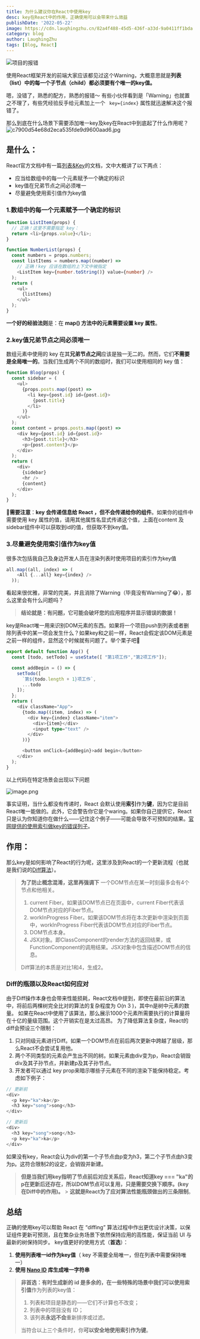 ```yaml
---
title: 为什么建议你在React中使用key
desc: key在React中的作用，正确使用可以会带来什么效益
publishDate: '2022-05-22'
image: https://cdn.laughingzhu.cn/82a4f488-45d5-436f-a33d-9a0411ff1bda.png
category: blog
author: LaughingZhu
tags: [Blog, React]
---
```


![项目的报错](https://cdn.laughingzhu.cn/1653115390853-c4fd9d77-0e75-44ef-bc56-1621290ffd6f.png)

使用React框架开发的前端大家应该都见过这个Warning，大概意思就是**列表（list）**中的**每一个子节点（child）**都必须要有个**唯一的key值。**

嗯，没错了，熟悉的配方，熟悉的报错～ 有些小伙伴看到是「Warning」也就置之不理了，有些凭经验反手给元素加上一个 ` key={index}` 属性就迅速解决这个报错了。

那么到底在什么场景下需要添加唯一key及key在React中到底起了什么作用呢？
![c7900d54e68d2eca535fde9d9600aad6.jpg](https://cdn.laughingzhu.cn/c7900d54e68d2eca535fde9d9600aad6.jpg)

## 是什么：

React官方文档中有一篇[列表&Key](https://zh-hans.reactjs.org/docs/lists-and-keys.html)的文档，文中大概讲了以下两点：

- 应当给数组中的每一个元素赋予一个确定的标识
- key值在兄弟节点之间必须唯一
- 尽量避免使用索引值作为key值

### 1.数组中的每一个元素赋予一个确定的标识

```typescript
function ListItem(props) {
  // 正确！这里不需要指定 key：
  return <li>{props.value}</li>;
}

function NumberList(props) {
  const numbers = props.numbers;
  const listItems = numbers.map((number) =>
    // 正确！key 应该在数组的上下文中被指定
    <ListItem key={number.toString()} value={number} />
  );
  return (
    <ul>
      {listItems}
    </ul>
  );
}
```

**一个好的经验法则**是：在 **map() **方法中的元素需要**设置 key 属性**。

### 2.key值兄弟节点之间必须唯一

数组元素中使用的 key 在其**兄弟节点之间**应该是独一无二的。然而，它们**不需要是全局唯一的**。当我们生成两个不同的数组时，我们可以使用相同的 key 值：

```typescript
function Blog(props) {
  const sidebar = (
    <ul>
      {props.posts.map((post) =>
        <li key={post.id} id={post.id}>
          {post.title}
        </li>
      )}
    </ul>
  );
  const content = props.posts.map((post) =>
    <div key={post.id} id={post.id}>
      <h3>{post.title}</h3>
      <p>{post.content}</p>
    </div>
  );
  return (
    <div>
      {sidebar}
      <hr />
      {content}
    </div>
  );
}
```

**📢需要注意**：**key 会传递信息给 React ，但不会传递给你的组件**。如果你的组件中需要使用 key 属性的值，请用其他属性名显式传递这个值，上面在content 及sidebar组件中可以获取到id的值，但获取不到key值。

### 3.尽量避免使用索引值作为key值

很多次包括我自己及身边开发人员在渲染列表时使用项目的索引作为key值

```typescript
all.map((all, index) => (
    <All {...all} key={index} />
  ));
```

看起来很优雅，非常的完美，并且消除了Warning（毕竟没有Warning了😂），那么这里会有什么问题吗？

> **结论就是：有问题，它可能会破坏您的应用程序并显示错误的数据！**

key是React唯一用来识别DOM元素的东西。如果将一个项目push到列表或者删除列表中的某一项会发生什么？如果key和之前一样，React会假定该DOM元素是之前一样的组件，显然这个时候就有问题了。举个栗子吧🌰

```typescript
export default function App() {
  const [todo, setTodo] = useState([ "第1项工作","第2项工作"]);

  const addBegin = () => {
    setTodo([
      `第${todo.length + 1}项工作`,
      ...todo
    ]);
  };
  return (
    <div className="App">
      {todo.map((item, index) => (
        <div key={index} className="item">
          <div>{item}</div>
          <input type="text" />
        </div>
      ))}

      <button onClick={addBegin}>add begin</button>
    </div>
  );
}
```

以上代码在特定场景会出现以下问题

![image.png](https://cdn.laughingzhu.cn/1653129396982-515df2f9-6df1-4f31-a418-f4d5ed8c4158.png)

事实证明，当什么都没有传递时，React 会默认使用**索引**作为**键**，因为它是目前React唯一能做的。此外，它会警告你它是个waring。如果你自己提供它，React 只是认为你知道你在做什么——记住这个例子——可能会导致不可预知的结果。[官网提供的使用索引做key的错误列子](https://codepen.io/pen?&editors=0010&layout=left)。

## 作用：

那么key是如何影响了React的行为呢，这里涉及到React的一个更新流程（也就是我们说的[Diff算法](https://zh-hans.reactjs.org/docs/reconciliation.html#the-diffing-algorithm)）。

> **为了防止概念混淆，这里再强调下**
> 一个DOM节点在某一时刻最多会有4个节点和他相关。
>
> 1. current Fiber。如果该DOM节点已在页面中，current Fiber代表该DOM节点对应的Fiber节点。
> 2. workInProgress Fiber。如果该DOM节点将在本次更新中渲染到页面中，workInProgress Fiber代表该DOM节点对应的Fiber节点。
> 3. DOM节点本身。
> 4. JSX对象。即ClassComponent的render方法的返回结果，或FunctionComponent的调用结果。JSX对象中包含描述DOM节点的信息。
>
> Diff算法的本质是对比1和4，生成2。

### Diff的瓶颈以及React如何应对

由于Diff操作本身也会带来性能损耗，React文档中提到，即使在最前沿的算法中，将前后两棵树完全比对的算法的复杂程度为 O(n 3 )，其中n是树中元素的数量。
如果在React中使用了该算法，那么展示1000个元素所需要执行的计算量将在十亿的量级范围。这个开销实在是太过高昂。
为了降低算法复杂度，React的diff会预设三个限制：

1. 只对同级元素进行Diff。如果一个DOM节点在前后两次更新中跨越了层级，那么React不会尝试复用他。
2. 两个不同类型的元素会产生出不同的树。如果元素由div变为p，React会销毁div及其子孙节点，并新建p及其子孙节点。
3. 开发者可以通过 key prop来暗示哪些子元素在不同的渲染下能保持稳定。考虑如下例子：

```typescript
// 更新前
<div>
  <p key="ka">ka</p>
  <h3 key="song">song</h3>
</div>

// 更新后
<div>
  <h3 key="song">song</h3>
  <p key="ka">ka</p>
</div>
```

如果没有key，React会认为div的第一个子节点由p变为h3，第二个子节点由h3变为p。这符合限制2的设定，会销毁并新建。

> **但是当我们用key指明了节点前后对应关系后，React知道key === "ka"的p在更新后还存在，所以DOM节点可以复用，只是需要交换下顺序。(key在Diff中的作用)。** > **这就是React为了应对算法性能瓶颈做出的三条限制**。

## 总结

正确的使用key可以帮助 React 在 “diffing” 算法过程中作出更优设计决策，以保证组件更新可预测，且在繁杂业务场景下依然保持应用的高性能，保证当前 UI 与最新的树保持同步。
key值更好的使用方式（**首选**）：

1. **使用列表唯一id作为key值**（ key 不需要全局唯一，但在列表中需要保持唯一）
2. **使用 **[**Nano ID**](https://github.com/ai/nanoid/blob/main/README.zh-CN.md)** 库生成唯一字符串**

> **非首选：**有时生成新的 id 是多余的，在一些特殊的场景中我们可以使用**索引值**作为列表的key值：
>
> 1. 列表和项目是静态的——它们不计算也不改变；
> 2. 列表中的项目没有 ID；
> 3. 该列表**永远不会**重新排序或过滤。
>
> 当符合以上三个条件时，你**可以安全地使用索引作为键**。
